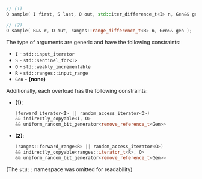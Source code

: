 ```cpp
// (1)
O sample( I first, S last, O out, std::iter_difference_t<I> n, Gen&& gen );

// (2)
O sample( R&& r, O out, ranges::range_difference_t<R> n, Gen&& gen );
```

The type of arguments are generic and have the following constraints:
- `I` - `std::input_iterator`
- `S` - `std::sentinel_for<I>`
- `O` - `std::weakly_incrementable`
- `R` - `std::ranges::input_range`
- `Gen` - **(none)**


Additionally, each overload has the following constraints:
- **(1)**:
  ```cpp
  (forward_iterator<I> || random_access_iterator<O>)
  && indirectly_copyable<I, O>
  && uniform_random_bit_generator<remove_reference_t<Gen>>
  ```
- **(2)**:
  ```cpp
  (ranges::forward_range<R> || random_access_iterator<O>)
  && indirectly_copyable<ranges::iterator_t<R>, O>
  && uniform_random_bit_generator<remove_reference_t<Gen>>
  ```

(The `std::` namespace was omitted for readability)
